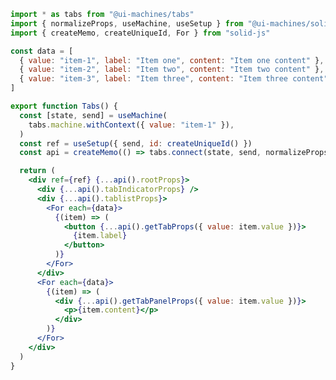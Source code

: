 ```jsx
import * as tabs from "@ui-machines/tabs"
import { normalizeProps, useMachine, useSetup } from "@ui-machines/solid"
import { createMemo, createUniqueId, For } from "solid-js"

const data = [
  { value: "item-1", label: "Item one", content: "Item one content" },
  { value: "item-2", label: "Item two", content: "Item two content" },
  { value: "item-3", label: "Item three", content: "Item three content" },
]

export function Tabs() {
  const [state, send] = useMachine(
    tabs.machine.withContext({ value: "item-1" }),
  )
  const ref = useSetup({ send, id: createUniqueId() })
  const api = createMemo(() => tabs.connect(state, send, normalizeProps))

  return (
    <div ref={ref} {...api().rootProps}>
      <div {...api().tabIndicatorProps} />
      <div {...api().tablistProps}>
        <For each={data}>
          {(item) => (
            <button {...api().getTabProps({ value: item.value })}>
              {item.label}
            </button>
          )}
        </For>
      </div>
      <For each={data}>
        {(item) => (
          <div {...api().getTabPanelProps({ value: item.value })}>
            <p>{item.content}</p>
          </div>
        )}
      </For>
    </div>
  )
}
```
